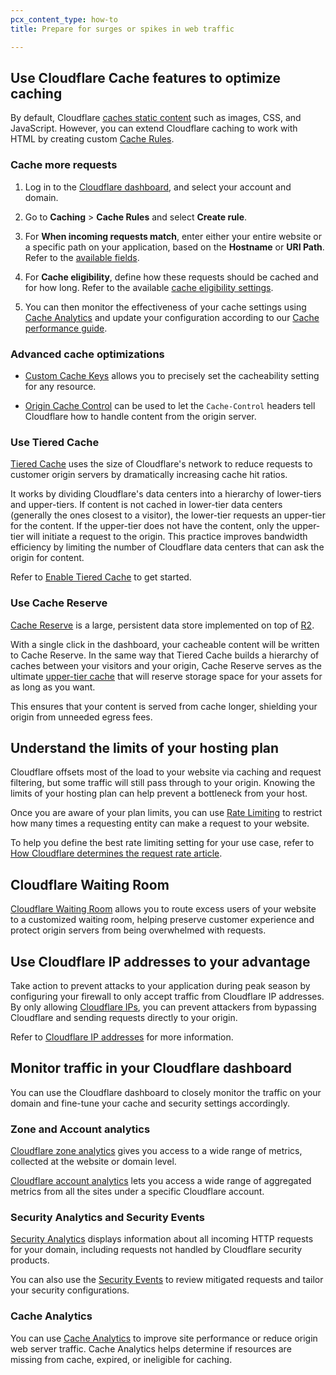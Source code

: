 ```yaml
---
pcx_content_type: how-to
title: Prepare for surges or spikes in web traffic

---
```


## Use Cloudflare Cache features to optimize caching

By default, Cloudflare [caches static content](/cache/concepts/default-cache-behavior/) such as images, CSS, and JavaScript. However, you can extend Cloudflare caching to work with HTML by creating custom [Cache Rules](/cache/how-to/cache-rules/).

### Cache more requests

1. Log in to the [Cloudflare dashboard](https://dash.cloudflare.com/login), and select your account and domain.

2. Go to **Caching** > **Cache Rules** and select **Create rule**.

3. For **When incoming requests match**, enter either your entire website or a specific path on your application, based on the **Hostname** or **URI Path**. Refer to the [available fields](/cache/how-to/cache-rules/settings/#fields).

4. For **Cache eligibility**, define how these requests should be cached and for how long. Refer to the available [cache eligibility settings](/cache/how-to/cache-rules/settings/#eligible-for-cache-settings).

5. You can then monitor the effectiveness of your cache settings using [Cache Analytics](/cache/performance-review/cache-analytics/) and update your configuration according to our [Cache performance guide](/cache/performance-review/cache-performance/).

### Advanced cache optimizations

* [Custom Cache Keys](/cache/how-to/cache-keys/) allows you to precisely set the cacheability setting for any resource.

* [Origin Cache Control](/cache/concepts/cache-control/) can be used to let the `Cache-Control` headers tell Cloudflare how to handle content from the origin server.

### Use Tiered Cache

[Tiered Cache](/cache/how-to/tiered-cache/) uses the size of Cloudflare's network to reduce requests to customer origin servers by dramatically increasing cache hit ratios.

It works by dividing Cloudflare's data centers into a hierarchy of lower-tiers and upper-tiers. If content is not cached in lower-tier data centers (generally the ones closest to a visitor), the lower-tier requests an upper-tier for the content. If the upper-tier does not have the content, only the upper-tier will initiate a request to the origin. This practice improves bandwidth efficiency by limiting the number of Cloudflare data centers that can ask the origin for content.

Refer to [Enable Tiered Cache](/cache/how-to/tiered-cache/#enable-tiered-cache) to get started.

### Use Cache Reserve

[Cache Reserve](/cache/advanced-configuration/cache-reserve/) is a large, persistent data store implemented on top of [R2](/r2/).

With a single click in the dashboard, your cacheable content will be written to Cache Reserve. In the same way that Tiered Cache builds a hierarchy of caches between your visitors and your origin, Cache Reserve serves as the ultimate [upper-tier cache](/cache/how-to/tiered-cache/) that will reserve storage space for your assets for as long as you want.

This ensures that your content is served from cache longer, shielding your origin from unneeded egress fees.

## Understand the limits of your hosting plan

Cloudflare offsets most of the load to your website via caching and request filtering, but some traffic will still pass through to your origin. Knowing the limits of your hosting plan can help prevent a bottleneck from your host. 

Once you are aware of your plan limits, you can use [Rate Limiting](/waf/rate-limiting-rules/) to restrict how many times a requesting entity can make a request to your website.

To help you define the best rate limiting setting for your use case, refer to [How Cloudflare determines the request rate article](/waf/rate-limiting-rules/request-rate/).

## Cloudflare Waiting Room

[Cloudflare Waiting Room](/waiting-room/) allows you to route excess users of your website to a customized waiting room, helping preserve customer experience and protect origin servers from being overwhelmed with requests.

## Use Cloudflare IP addresses to your advantage

Take action to prevent attacks to your application during peak season by configuring your firewall to only accept traffic from Cloudflare IP addresses. By only allowing [Cloudflare IPs](https://www.cloudflare.com/ips), you can prevent attackers from bypassing Cloudflare and sending requests directly to your origin.

Refer to [Cloudflare IP addresses](/fundamentals/concepts/cloudflare-ip-addresses/) for more information.

## Monitor traffic in your Cloudflare dashboard

You can use the Cloudflare dashboard to closely monitor the traffic on your domain and fine-tune your cache and security settings accordingly.

### Zone and Account analytics

[Cloudflare zone analytics](/analytics/account-and-zone-analytics/zone-analytics/) gives you access to a wide range of metrics, collected at the website or domain level.

[Cloudflare account analytics](/analytics/account-and-zone-analytics/account-analytics/) lets you access a wide range of aggregated metrics from all the sites under a specific Cloudflare account.

### Security Analytics and Security Events

[Security Analytics](/waf/analytics/security-analytics/) displays information about all incoming HTTP requests for your domain, including requests not handled by Cloudflare security products.

You can also use the [Security Events](/waf/analytics/security-events/) to review mitigated requests and tailor your security configurations.

### Cache Analytics

You can use [Cache Analytics](/cache/performance-review/cache-analytics/) to improve site performance or reduce origin web server traffic.
Cache Analytics helps determine if resources are missing from cache, expired, or ineligible for caching.
